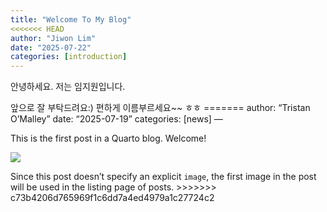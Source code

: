 ```yaml
---
title: "Welcome To My Blog"
<<<<<<< HEAD
author: "Jiwon Lim"
date: "2025-07-22"
categories: [introduction]
---
```


안녕하세요. 
저는 임지원입니다. 

앞으로 잘 부탁드려요:)
편하게 이름부르세요~~ ㅎㅎ
=======
author: "Tristan O'Malley"
date: "2025-07-19"
categories: [news]
---

This is the first post in a Quarto blog. Welcome!

![](thumbnail.jpg)

Since this post doesn't specify an explicit `image`, the first image in the post will be used in the listing page of posts.
>>>>>>> c73b4206d765969f1c6dd7a4ed4979a1c27724c2
